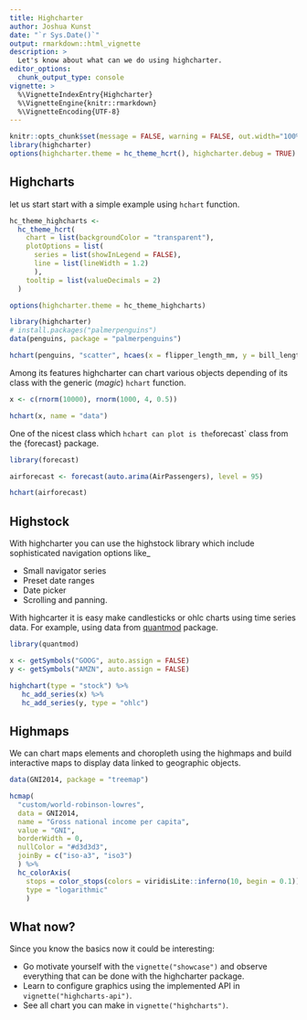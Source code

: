 ```yaml
---
title: Highcharter
author: Joshua Kunst
date: "`r Sys.Date()`"
output: rmarkdown::html_vignette
description: >
  Let's know about what can we do using highcharter.
editor_options: 
  chunk_output_type: console
vignette: >
  %\VignetteIndexEntry{Highcharter}
  %\VignetteEngine{knitr::rmarkdown}
  %\VignetteEncoding{UTF-8}    
---
```


<script>
$(document).ready(function(){ 
  el = $(".page-header > h1")
  icon = "rocket"
  text = el.text()
  text_new = "<span class=\"fa fa-" + icon  + "\"></span> " + text
  el.html(text_new) 
}) ;
</script>

```r
knitr::opts_chunk$set(message = FALSE, warning = FALSE, out.width="100%", eval=FALSE)
library(highcharter)
options(highcharter.theme = hc_theme_hcrt(), highcharter.debug = TRUE)
```

## <span class="fa fa-bar-chart"></span> Highcharts

let us start start with a simple example using `hchart` function.

```r
hc_theme_highcharts <- 
  hc_theme_hcrt(
    chart = list(backgroundColor = "transparent"),
    plotOptions = list(
      series = list(showInLegend = FALSE),
      line = list(lineWidth = 1.2)
      ),
    tooltip = list(valueDecimals = 2)
  )

options(highcharter.theme = hc_theme_highcharts)
```


```r
library(highcharter)
# install.packages("palmerpenguins")
data(penguins, package = "palmerpenguins")

hchart(penguins, "scatter", hcaes(x = flipper_length_mm, y = bill_length_mm, group = species))
```

Among its features highcharter can chart various objects depending of
its class with the generic (*magic*) `hchart` function.

```r
x <- c(rnorm(10000), rnorm(1000, 4, 0.5))

hchart(x, name = "data") 
```

One of the nicest class which `hchart can plot is the `forecast`
class from the {forecast} package.

```r
library(forecast)

airforecast <- forecast(auto.arima(AirPassengers), level = 95)

hchart(airforecast)
```

## <span class="fa fa-line-chart"></span> Highstock

With highcharter you can use the highstock library which 
include sophisticated navigation options like_

- Small navigator series
- Preset date ranges
- Date picker
- Scrolling and panning.

With highcarter it is easy make candlesticks or ohlc charts using
time series data. For example, using data from 
[quantmod](http://www.quantmod.com/) package.

```r
library(quantmod)

x <- getSymbols("GOOG", auto.assign = FALSE)
y <- getSymbols("AMZN", auto.assign = FALSE)

highchart(type = "stock") %>% 
   hc_add_series(x) %>% 
   hc_add_series(y, type = "ohlc")
```

## <span class="fa fa-map-o"></span> Highmaps

We can chart maps elements and choropleth using the highmaps and 
build interactive maps to display data linked to geographic objects. 

```r
data(GNI2014, package = "treemap")

hcmap(
  "custom/world-robinson-lowres", 
  data = GNI2014,
  name = "Gross national income per capita", 
  value = "GNI",
  borderWidth = 0,
  nullColor = "#d3d3d3",
  joinBy = c("iso-a3", "iso3")
  ) %>%
  hc_colorAxis(
    stops = color_stops(colors = viridisLite::inferno(10, begin = 0.1)),
    type = "logarithmic"
    ) 
```

## What now?

Since you know the basics now it could be interesting:

- Go motivate yourself with the `vignette("showcase")` and observe everything that can be 
done with the highcharter package.
- Learn to configure graphics using the implemented API in `vignette("highcharts-api")`.
- See all chart you can make in `vignette("highcharts")`.
